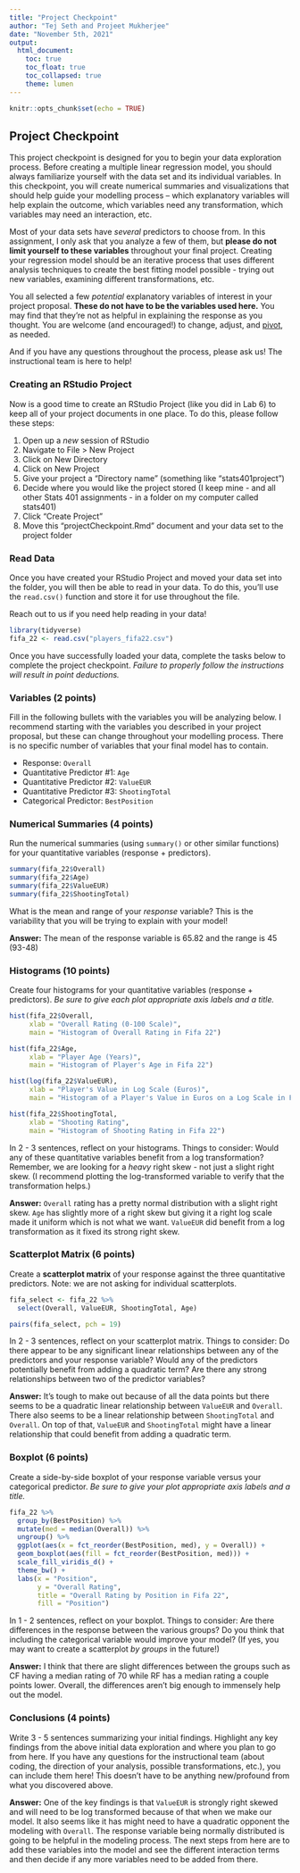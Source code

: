 ```yaml
---
title: "Project Checkpoint"
author: "Tej Seth and Projeet Mukherjee"
date: "November 5th, 2021"
output:
  html_document:
    toc: true
    toc_float: true
    toc_collapsed: true
    theme: lumen
---
```


```r
knitr::opts_chunk$set(echo = TRUE)
```


## Project Checkpoint

This project checkpoint is designed for you to begin your data exploration process. Before creating a multiple linear regression model, you should always familiarize yourself with the data set and its individual variables. In this checkpoint, you will create numerical summaries and visualizations that should help guide your modelling process -- which explanatory variables will help explain the outcome, which variables need any transformation, which variables may need an interaction, etc. 

Most of your data sets have *several* predictors to choose from. In this assignment, I only ask that you analyze a few of them, but **please do not limit yourself to these variables** throughout your final project. Creating your regression model should be an iterative process that uses different analysis techniques to create the best fitting model possible - trying out new variables, examining different transformations, etc.  

You all selected a few *potential* explanatory variables of interest in your project proposal. **These do not have to be the variables used here.** You may find that they're not as helpful in explaining the response as you thought. You are welcome (and encouraged!) to change, adjust, and [pivot](https://www.youtube.com/watch?v=8w3wmQAMoxQ), as needed. 

And if you have any questions throughout the process, please ask us! The instructional team is here to help!



### Creating an RStudio Project

Now is a good time to create an RStudio Project (like you did in Lab 6) to keep all of your project documents in one place. To do this, please follow these steps:

1. Open up a *new* session of RStudio
2. Navigate to File > New Project
3. Click on New Directory
4. Click on New Project
5. Give your project a "Directory name" (something like "stats401project")
6. Decide where you would like the project stored (I keep mine - and all other Stats 401 assignments - in a folder on my computer called stats401)
7. Click "Create Project" 
8. Move this "projectCheckpoint.Rmd" document and your data set to the project folder 



### Read Data

Once you have created your RStudio Project and moved your data set into the folder, you will then be able to read in your data. To do this, you'll use the `read.csv()` function and store it for use throughout the file.

Reach out to us if you need help reading in your data!

```r
library(tidyverse)
fifa_22 <- read.csv("players_fifa22.csv")
```

Once you have successfully loaded your data, complete the tasks below to complete the project checkpoint. *Failure to properly follow the instructions will result in point deductions.*



### Variables (2 points)

Fill in the following bullets with the variables you will be analyzing below. I recommend starting with the variables you described in your project proposal, but these can change throughout your modelling process. There is no specific number of variables that your final model has to contain. 

- Response: `Overall`
- Quantitative Predictor #1: `Age`
- Quantitative Predictor #2: `ValueEUR`
- Quantitative Predictor #3: `ShootingTotal`
- Categorical Predictor: `BestPosition`



### Numerical Summaries (4 points)

Run the numerical summaries (using `summary()` or other similar functions) for your quantitative variables (response + predictors).

```r
summary(fifa_22$Overall)
summary(fifa_22$Age)
summary(fifa_22$ValueEUR)
summary(fifa_22$ShootingTotal)
```

What is the mean and range of your *response* variable? This is the variability that you will be trying to explain with your model!

**Answer:** The mean of the response variable is 65.82 and the range is 45 (93-48)



### Histograms (10 points)

Create four histograms for your quantitative variables (response + predictors). *Be sure to give each plot appropriate axis labels and a title.* 

```r
hist(fifa_22$Overall,
     xlab = "Overall Rating (0-100 Scale)",
     main = "Histogram of Overall Rating in Fifa 22")

hist(fifa_22$Age,
     xlab = "Player Age (Years)",
     main = "Histogram of Player's Age in Fifa 22")

hist(log(fifa_22$ValueEUR),
     xlab = "Player's Value in Log Scale (Euros)",
     main = "Histogram of a Player's Value in Euros on a Log Scale in Fifa 22")

hist(fifa_22$ShootingTotal,
     xlab = "Shooting Rating",
     main = "Histogram of Shooting Rating in Fifa 22")

```

In 2 - 3 sentences, reflect on your histograms. Things to consider: Would any of these quantitative variables benefit from a log transformation? Remember, we are looking for a *heavy* right skew - not just a slight right skew. (I recommend plotting the log-transformed variable to verify that the transformation helps.)

**Answer:** `Overall` rating has a pretty normal distribution with a slight right skew.
`Age` has slightly more of a right skew but giving it a right log scale made it uniform which is not what we want. `ValueEUR` did benefit from a log transformation as it fixed its strong right skew. 



### Scatterplot Matrix (6 points)

Create a **scatterplot matrix** of your response against the three quantitative predictors. Note: we are not asking for individual scatterplots.

```r
fifa_select <- fifa_22 %>%
  select(Overall, ValueEUR, ShootingTotal, Age)

pairs(fifa_select, pch = 19)

```

In 2 - 3 sentences, reflect on your scatterplot matrix. Things to consider: Do there appear to be any significant linear relationships between any of the predictors and your response variable? Would any of the predictors potentially benefit from adding a quadratic term? Are there any strong relationships between two of the predictor variables?

**Answer:** It's tough to make out because of all the data points but there seems 
to be a quadratic linear relationship between `ValueEUR` and `Overall`. There also seems 
to be a linear relationship between `ShootingTotal` and `Overall`. On top of that, `ValueEUR`
and `ShootingTotal` might have a linear relationship that could benefit from adding a quadratic term. 



### Boxplot (6 points)

Create a side-by-side boxplot of your response variable versus your categorical predictor. *Be sure to give your plot appropriate axis labels and a title.* 

```r
fifa_22 %>%
  group_by(BestPosition) %>%
  mutate(med = median(Overall)) %>%
  ungroup() %>% 
  ggplot(aes(x = fct_reorder(BestPosition, med), y = Overall)) +
  geom_boxplot(aes(fill = fct_reorder(BestPosition, med))) +
  scale_fill_viridis_d() +
  theme_bw() +
  labs(x = "Position",
       y = "Overall Rating",
       title = "Overall Rating by Position in Fifa 22",
       fill = "Position")

```

In 1 - 2 sentences, reflect on your boxplot. Things to consider: Are there differences in the response between the various groups? Do you think that including the categorical variable would improve your model? (If yes, you may want to create a scatterplot *by groups* in the future!)

**Answer:** I think that there are slight differences between the groups such as CF 
having a median rating of 70 while RF has a median rating a couple points lower. Overall,
the differences aren't big enough to immensely help out the model. 




### Conclusions (4 points)

Write 3 - 5 sentences summarizing your initial findings. Highlight any key findings from the above initial data exploration and where you plan to go from here. If you have any questions for the instructional team (about coding, the direction of your analysis, possible transformations, etc.), you can include them here! This doesn't have to be anything new/profound from what you discovered above. 

**Answer:** One of the key findings is that `ValueEUR` is strongly right skewed and
will need to be log transformed because of that when we make our model. It also seems
like it has might need to have a quadratic opponent the modeling with `Overall`. The response
variable being normally distributed is going to be helpful in the modeling process. The next
steps from here are to add these variables into the model and see the different interaction terms
and then decide if any more variables need to be added from there. 






